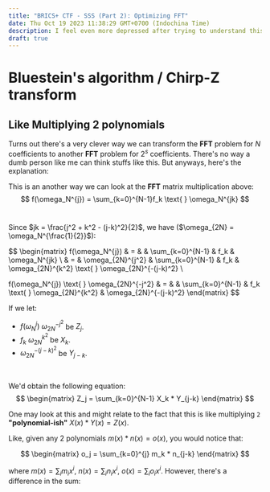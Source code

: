 ```yaml
---
title: "BRICS+ CTF - SSS (Part 2): Optimizing FFT"
date: Thu Oct 19 2023 11:38:29 GMT+0700 (Indochina Time)
description: I feel even more depressed after trying to understand this...
draft: true
---
```


# Bluestein's algorithm / Chirp-Z transform

## Like Multiplying 2 polynomials

Turns out there's a very clever way we can transform the **FFT** problem for $N$ coefficients to another **FFT** problem for $2^s$ coefficients. There's no way a dumb person like me can think stuffs like this. But anyways, here's the explanation: 

This is an another way we can look at the **FFT** matrix multiplication above:
$$
f(\omega_N^{j}) = \sum_{k=0}^{N-1}f_k \text{ } \omega_N^{jk}
$$
<br/>

Since $jk = \frac{j^2 + k^2 - (j-k)^2}{2}$, we have ($\omega_{2N} = \omega_N^{\frac{1}{2}}$):

$$
\begin{matrix}
f(\omega_N^{j})                             & = &                   & \sum_{k=0}^{N-1} & f_k                            & \omega_N^{jk} \\
                                            & = & \omega_{2N}^{j^2} & \sum_{k=0}^{N-1} & f_k                            & \omega_{2N}^{k^2} \text{ } \omega_{2N}^{-(j-k)^2} \\

f(\omega_N^{j}) \text{ } \omega_{2N}^{-j^2} & = &                   & \sum_{k=0}^{N-1} & f_k \text{ } \omega_{2N}^{k^2} & \omega_{2N}^{-(j-k)^2}
\end{matrix}
$$
<br/>

If we let:
- $f(\omega_N^{j}) \text{ } \omega_{2N}^{-j^2}$ be $Z_j$.
- $f_k \text{ } \omega_{2N}^{k^2}$ be $X_k$.
- $\omega_{2N}^{-(j-k)^2}$ be $Y_{j-k}$.
<br/>

We'd obtain the following equation:
$$
\begin{matrix}
Z_j = \sum_{k=0}^{N-1} X_k * Y_{j-k}
\end{matrix}
$$

One may look at this and might relate to the fact that this is like multiplying `2` **"polynomial-ish"** $X(x) * Y(x) = Z(x)$. 
<br/>

Like, given any 2 polynomials $m(x) * n(x) = o(x)$, you would notice that:

$$
\begin{matrix}
o_j = \sum_{k=0}^{j} m_k * n_{j-k}
\end{matrix}
$$

where $m(x) = \sum_{i} m_i x^i$, $n(x) = \sum_{i} n_i x^i$, $o(x) = \sum_{i} o_i x^i$. However, there's a difference in the sum: 